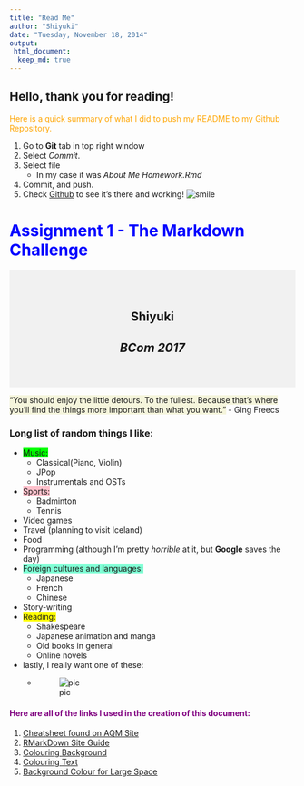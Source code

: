 ```yaml
---
title: "Read Me"
author: "Shiyuki"
date: "Tuesday, November 18, 2014"
output: 
 html_document:
  keep_md: true
---
```


Hello, thank you for reading! 
---
<span style="color:orange;">Here is a quick summary of what I did to push my README to my Github Repository.</span>

1. Go to **Git** tab in top right window
1. Select _Commit_.
1. Select file 
    - In my case it was _About Me Homework.Rmd_
1. Commit, and push.
1. Check [Github](github.com) to see it's there and working! 
![smile](http://a.deviantart.net/avatars/h/a/hardeeharhar1423.gif?11)

# <span style="color:blue;">Assignment 1 - The Markdown Challenge</span>
 
<div style="background-color:rgba(0, 0, 0, 0.0470588); text-align:center; vertical-align: middle; padding:40px 0;">
## **Shiyuki**

## _BCom 2017_
</div>

<span style="background-color:beige">“You should enjoy the little detours. To the fullest. Because that’s where you’ll find the things more important than what you want.”</span> - Ging Freecs

### Long list of random things I like:
+ <span style="background-color:lime">Music:</span>
    * Classical(Piano, Violin) 
    * JPop
    * Instrumentals and OSTs
+ <span style="background-color:pink">Sports:</span>
    * Badminton
    * Tennis
+ Video games
+ Travel (planning to visit Iceland)
+ Food
+ Programming (although I'm pretty _horrible_ at it, but **Google** saves the day)
+ <span style="background-color:aquamarine">Foreign cultures and languages:</span>
    * Japanese
    * French
    * Chinese
+ Story-writing
+ <span style="background-color:yellow">Reading:</span>
    * Shakespeare
    * Japanese animation and manga
    * Old books in general
    * Online novels
+ lastly, I really want one of these:
    * ![pic](http://www.chinchillachronicles.com/images/genetics_codominant_gene_pink_white.jpg)

####  <span style="color:purple;">Here are all of the links I used in the creation of this document:</span>
1. [Cheatsheet found on AQM Site](http://assemble.io/docs/Cheatsheet-Markdown.html)
1. [RMarkDown Site Guide](http://rmarkdown.rstudio.com/authoring_basics.html)
1. [Colouring Background](http://stackoverflow.com/questions/11509830/how-to-add-color-to-githubs-readme-md-file)
1. [Colouring Text](http://www.share-elm.com/sprout/546c33a6e4b00800031fedd3)
1. [Background Colour for Large Space](http://answers.squarespace.com/questions/33137/change-background-color-of-text-block)
